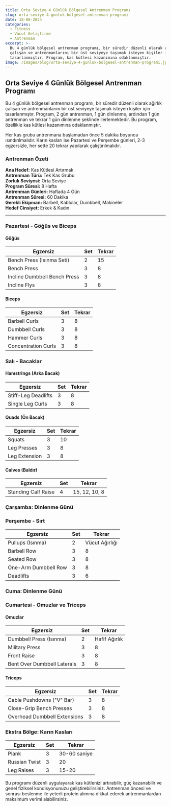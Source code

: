```yaml
---
title: Orta Seviye 4 Günlük Bölgesel Antrenman Programı
slug: orta-seviye-4-gunluk-bolgesel-antrenman-programi
date: 18-08-2024
categories:
  - Fitness
  - Vücut Geliştirme
  - Antrenman
excerpt: >-
  Bu 4 günlük bölgesel antrenman programı, bir süredir düzenli olarak ağırlık
  çalışan ve antrenmanlarını bir üst seviyeye taşımak isteyen kişiler için
  tasarlanmıştır. Program, kas kütlesi kazanımına odaklanmıştır.
image: /images/blog/orta-seviye-4-gunluk-bolgesel-antrenman-programi.jpg
---
```


## Orta Seviye 4 Günlük Bölgesel Antrenman Programı

Bu 4 günlük bölgesel antrenman programı, bir süredir düzenli olarak ağırlık çalışan ve antrenmanlarını bir üst seviyeye taşımak isteyen kişiler için tasarlanmıştır. Program, 2 gün antrenman, 1 gün dinlenme, ardından 1 gün antrenman ve tekrar 1 gün dinlenme şeklinde ilerlemektedir. Bu program, özellikle kas kütlesi kazanımına odaklanmıştır.

Her kas grubu antrenmana başlamadan önce 5 dakika boyunca ısındırılmalıdır. Karın kasları ise Pazartesi ve Perşembe günleri, 2-3 egzersizle, her sette 20 tekrar yapılarak çalıştırılmalıdır.

### Antrenman Özeti

**Ana Hedef:** Kas Kütlesi Artırmak  
**Antrenman Türü:** Tek Kas Grubu  
**Zorluk Seviyesi:** Orta Seviye  
**Program Süresi:** 8 Hafta  
**Antrenman Günleri:** Haftada 4 Gün  
**Antrenman Süresi:** 60 Dakika  
**Gerekli Ekipman:** Barbell, Kablolar, Dumbbell, Makineler  
**Hedef Cinsiyet:** Erkek & Kadın  

---

### Pazartesi - Göğüs ve Biceps

#### Göğüs

<table className="prose w-full table-auto text-left border-collapse border border-gray-200 dark:border-gray-600">
  <thead className="bg-gray-200 dark:bg-gray-700">
    <tr>
      <th className="border px-4 py-2 dark:border-gray-600 text-black dark:text-white">Egzersiz</th>
      <th className="border px-4 py-2 dark:border-gray-600 text-black dark:text-white">Set</th>
      <th className="border px-4 py-2 dark:border-gray-600 text-black dark:text-white">Tekrar</th>
    </tr>
  </thead>
  <tbody>
    <tr className="bg-gray-100 dark:bg-gray-800">
      <td className="border px-4 py-2 dark:border-gray-600">Bench Press (Isınma Seti)</td>
      <td className="border px-4 py-2 dark:border-gray-600">2</td>
      <td className="border px-4 py-2 dark:border-gray-600">15</td>
    </tr>
    <tr>
      <td className="border px-4 py-2 dark:border-gray-600">Bench Press</td>
      <td className="border px-4 py-2 dark:border-gray-600">3</td>
      <td className="border px-4 py-2 dark:border-gray-600">8</td>
    </tr>
    <tr className="bg-gray-100 dark:bg-gray-800">
      <td className="border px-4 py-2 dark:border-gray-600">Incline Dumbbell Bench Press</td>
      <td className="border px-4 py-2 dark:border-gray-600">3</td>
      <td className="border px-4 py-2 dark:border-gray-600">8</td>
    </tr>
    <tr>
      <td className="border px-4 py-2 dark:border-gray-600">Incline Flys</td>
      <td className="border px-4 py-2 dark:border-gray-600">3</td>
      <td className="border px-4 py-2 dark:border-gray-600">8</td>
    </tr>
  </tbody>
</table>

#### Biceps

<table className="prose w-full table-auto text-left border-collapse border border-gray-200 dark:border-gray-600">
  <thead className="bg-gray-200 dark:bg-gray-700">
    <tr>
      <th className="border px-4 py-2 dark:border-gray-600 text-black dark:text-white">Egzersiz</th>
      <th className="border px-4 py-2 dark:border-gray-600 text-black dark:text-white">Set</th>
      <th className="border px-4 py-2 dark:border-gray-600 text-black dark:text-white">Tekrar</th>
    </tr>
  </thead>
  <tbody>
    <tr className="bg-gray-100 dark:bg-gray-800">
      <td className="border px-4 py-2 dark:border-gray-600">Barbell Curls</td>
      <td className="border px-4 py-2 dark:border-gray-600">3</td>
      <td className="border px-4 py-2 dark:border-gray-600">8</td>
    </tr>
    <tr>
      <td className="border px-4 py-2 dark:border-gray-600">Dumbbell Curls</td>
      <td className="border px-4 py-2 dark:border-gray-600">3</td>
      <td className="border px-4 py-2 dark:border-gray-600">8</td>
    </tr>
    <tr>
      <td className="border px-4 py-2 dark:border-gray-600">Hammer Curls</td>
      <td className="border px-4 py-2 dark:border-gray-600">3</td>
      <td className="border px-4 py-2 dark:border-gray-600">8</td>
    </tr>
    <tr>
      <td className="border px-4 py-2 dark:border-gray-600">Concentration Curls</td>
      <td className="border px-4 py-2 dark:border-gray-600">3</td>
      <td className="border px-4 py-2 dark:border-gray-600">8</td>
    </tr>
  </tbody>
</table>

### Salı - Bacaklar

#### Hamstrings (Arka Bacak)

<table className="prose w-full table-auto text-left border-collapse border border-gray-200 dark:border-gray-600">
  <thead className="bg-gray-200 dark:bg-gray-700">
    <tr>
      <th className="border px-4 py-2 dark:border-gray-600 text-black dark:text-white">Egzersiz</th>
      <th className="border px-4 py-2 dark:border-gray-600 text-black dark:text-white">Set</th>
      <th className="border px-4 py-2 dark:border-gray-600 text-black dark:text-white">Tekrar</th>
    </tr>
  </thead>
  <tbody>
    <tr className="bg-gray-100 dark:bg-gray-800">
      <td className="border px-4 py-2 dark:border-gray-600">Stiff-Leg Deadlifts</td>
      <td className="border px-4 py-2 dark:border-gray-600">3</td>
      <td className="border px-4 py-2 dark:border-gray-600">8</td>
    </tr>
    <tr>
      <td className="border px-4 py-2 dark:border-gray-600">Single Leg Curls</td>
      <td className="border px-4 py-2 dark:border-gray-600">3</td>
      <td className="border px-4 py-2 dark:border-gray-600">8</td>
    </tr>
  </tbody>
</table>

#### Quads (Ön Bacak)

<table className="prose w-full table-auto text-left border-collapse border border-gray-200 dark:border-gray-600">
  <thead className="bg-gray-200 dark:bg-gray-700">
    <tr>
      <th className="border px-4 py-2 dark:border-gray-600 text-black dark:text-white">Egzersiz</th>
      <th className="border px-4 py-2 dark:border-gray-600 text-black dark:text-white">Set</th>
      <th className="border px-4 py-2 dark:border-gray-600 text-black dark:text-white">Tekrar</th>
    </tr>
  </thead>
  <tbody>
    <tr className="bg-gray-100 dark:bg-gray-800">
      <td className="border px-4 py-2 dark:border-gray-600">Squats</td>
      <td className="border px-4 py-2 dark:border-gray-600">3</td>
      <td className="border px-4 py-2 dark:border-gray-600">10</td>
    </tr>
    <tr>
      <td className="border px-4 py-2 dark:border-gray-600">Leg Presses</td>
      <td className="border px-4 py-2 dark:border-gray-600">3</td>
      <td className="border px-4 py-2 dark:border-gray-600">8</td>
    </tr>
    <tr>
      <td className="border px-4 py-2 dark:border-gray-600">Leg Extension</td>
      <td className="border px-4 py-2 dark:border-gray-600">3</td>
      <td className="border px-4 py-2 dark:border-gray-600">8</td>
    </tr>
  </tbody>
</table>

#### Calves (Baldır)

<table className="prose w-full table-auto text-left border-collapse border border-gray-200 dark:border-gray-600">
  <thead className="bg-gray-200 dark:bg-gray-700">
    <tr>
      <th className="border px-4 py-2 dark:border-gray-600 text-black dark:text-white">Egzersiz</th>
      <th className="border px-4 py-2 dark:border-gray-600 text-black dark:text-white">Set</th>
      <th className="border px-4 py-2 dark:border-gray-600 text-black dark:text-white">Tekrar</th>
    </tr>
  </thead>
  <tbody>
    <tr className="bg-gray-100 dark:bg-gray-800">
      <td className="border px-4 py-2 dark:border-gray-600">Standing Calf Raise</td>
      <td className="border px-4 py-2 dark:border-gray-600">4</td>
      <td className="border px-4 py-2 dark:border-gray-600">15, 12, 10, 8</td>
    </tr>
  </tbody>
</table>

### Çarşamba: Dinlenme Günü

### Perşembe - Sırt

<table className="prose w-full table-auto text-left border-collapse border border-gray-200 dark:border-gray-600">
  <thead className="bg-gray-200 dark:bg-gray-700">
    <tr>
      <th className="border px-4 py-2 dark:border-gray-600 text-black dark:text-white">Egzersiz</th>
      <th className="border px-4 py-2 dark:border-gray-600 text-black dark:text-white">Set</th>
      <th className="border px-4 py-2 dark:border-gray-600 text-black dark:text-white">Tekrar</th>
    </tr>
  </thead>
  <tbody>
    <tr className="bg-gray-100 dark:bg-gray-800">
      <td className="border px-4 py-2 dark:border-gray-600">Pullups (Isınma)</td>
      <td className="border px-4 py-2 dark:border-gray-600">2</td>
      <td className="border px-4 py-2 dark:border-gray-600">Vücut Ağırlığı</td>
    </tr>
    <tr>
      <td className="border px-4 py-2 dark:border-gray-600">Barbell Row</td>
      <td className="border px-4 py-2 dark:border-gray-600">3</td>
      <td className="border px-4 py-2 dark:border-gray-600">8</td>
    </tr>
    <tr className="bg-gray-100 dark:bg-gray-800">
      <td className="border px-4 py-2 dark:border-gray-600">Seated Row</td>
      <td className="border px-4 py-2 dark:border-gray-600">3</td>
      <td className="border px-4 py-2 dark:border-gray-600">8</td>
    </tr>
    <tr>
      <td className="border px-4 py-2 dark:border-gray-600">One-Arm Dumbbell Row</td>
      <td className="border px-4 py-2 dark:border-gray-600">3</td>
      <td className="border px-4 py-2 dark:border-gray-600">8</td>
    </tr>
    <tr>
      <td className="border px-4 py-2 dark:border-gray-600">Deadlifts</td>
      <td className="border px-4 py-2 dark:border-gray-600">3</td>
      <td className="border px-4 py-2 dark:border-gray-600">6</td>
    </tr>
  </tbody>
</table>

### Cuma: Dinlenme Günü

### Cumartesi - Omuzlar ve Triceps

#### Omuzlar

<table className="prose w-full table-auto text-left border-collapse border border-gray-200 dark:border-gray-600">
  <thead className="bg-gray-200 dark:bg-gray-700">
    <tr>
      <th className="border px-4 py-2 dark:border-gray-600 text-black dark:text-white">Egzersiz</th>
      <th className="border px-4 py-2 dark:border-gray-600 text-black dark:text-white">Set</th>
      <th className="border px-4 py-2 dark:border-gray-600 text-black dark:text-white">Tekrar</th>
    </tr>
  </thead>
  <tbody>
    <tr className="bg-gray-100 dark:bg-gray-800">
      <td className="border px-4 py-2 dark:border-gray-600">Dumbbell Press (Isınma)</td>
      <td className="border px-4 py-2 dark:border-gray-600">2</td>
      <td className="border px-4 py-2 dark:border-gray-600">Hafif Ağırlık</td>
    </tr>
    <tr>
      <td className="border px-4 py-2 dark:border-gray-600">Military Press</td>
      <td className="border px-4 py-2 dark:border-gray-600">3</td>
      <td className="border px-4 py-2 dark:border-gray-600">8</td>
    </tr>
    <tr className="bg-gray-100 dark:bg-gray-800">
      <td className="border px-4 py-2 dark:border-gray-600">Front Raise</td>
      <td className="border px-4 py-2 dark:border-gray-600">3</td>
      <td className="border px-4 py-2 dark:border-gray-600">8</td>
    </tr>
    <tr>
      <td className="border px-4 py-2 dark:border-gray-600">Bent Over Dumbbell Laterals</td>
      <td className="border px-4 py-2 dark:border-gray-600">3</td>
      <td className="border px-4 py-2 dark:border-gray-600">8</td>
    </tr>
  </tbody>
</table>

#### Triceps

<table className="prose w-full table-auto text-left border-collapse border border-gray-200 dark:border-gray-600">
  <thead className="bg-gray-200 dark:bg-gray-700">
    <tr>
      <th className="border px-4 py-2 dark:border-gray-600 text-black dark:text-white">Egzersiz</th>
      <th className="border px-4 py-2 dark:border-gray-600 text-black dark:text-white">Set</th>
      <th className="border px-4 py-2 dark:border-gray-600 text-black dark:text-white">Tekrar</th>
    </tr>
  </thead>
  <tbody>
    <tr className="bg-gray-100 dark:bg-gray-800">
      <td className="border px-4 py-2 dark:border-gray-600">Cable Pushdowns ("V" Bar)</td>
      <td className="border px-4 py-2 dark:border-gray-600">3</td>
      <td className="border px-4 py-2 dark:border-gray-600">8</td>
    </tr>
    <tr>
      <td className="border px-4 py-2 dark:border-gray-600">Close-Grip Bench Presses</td>
      <td className="border px-4 py-2 dark:border-gray-600">3</td>
      <td className="border px-4 py-2 dark:border-gray-600">8</td>
    </tr>
    <tr>
      <td className="border px-4 py-2 dark:border-gray-600">Overhead Dumbbell Extensions</td>
      <td className="border px-4 py-2 dark:border-gray-600">3</td>
      <td className="border px-4 py-2 dark:border-gray-600">8</td>
    </tr>
  </tbody>
</table>

### Ekstra Bölge: Karın Kasları

<table className="prose w-full table-auto text-left border-collapse border border-gray-200 dark:border-gray-600">
  <thead className="bg-gray-200 dark:bg-gray-700">
    <tr>
      <th className="border px-4 py-2 dark:border-gray-600 text-black dark:text-white">Egzersiz</th>
      <th className="border px-4 py-2 dark:border-gray-600 text-black dark:text-white">Set</th>
      <th className="border px-4 py-2 dark:border-gray-600 text-black dark:text-white">Tekrar</th>
    </tr>
  </thead>
  <tbody>
    <tr className="bg-gray-100 dark:bg-gray-800">
      <td className="border px-4 py-2 dark:border-gray-600">Plank</td>
      <td className="border px-4 py-2 dark:border-gray-600">3</td>
      <td className="border px-4 py-2 dark:border-gray-600">30-60 saniye</td>
    </tr>
    <tr>
      <td className="border px-4 py-2 dark:border-gray-600">Russian Twist</td>
      <td className="border px-4 py-2 dark:border-gray-600">3</td>
      <td className="border px-4 py-2 dark:border-gray-600">20</td>
    </tr>
    <tr>
      <td className="border px-4 py-2 dark:border-gray-600">Leg Raises</td>
      <td className="border px-4 py-2 dark:border-gray-600">3</td>
      <td className="border px-4 py-2 dark:border-gray-600">15-20</td>
    </tr>
  </tbody>
</table>
Bu programı düzenli uygulayarak kas kütlenizi artırabilir, güç kazanabilir ve genel fiziksel kondisyonunuzu geliştirebilirsiniz. Antrenman öncesi ve sonrası beslenme ile yeterli protein alımına dikkat ederek antrenmanlardan maksimum verimi alabilirsiniz.
